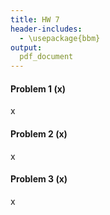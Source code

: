 ```yaml
---
title: HW 7
header-includes:
  - \usepackage{bbm}
output:
  pdf_document
---
```




#### Problem 1 (x)

x




\pagebreak

#### Problem 2 (x)

x






\pagebreak

#### Problem 3 (x)

x







